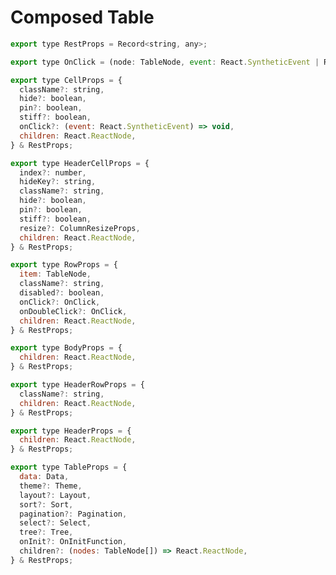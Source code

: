 
<Meta title="Types/Composed Table" />

# Composed Table

```javascript
export type RestProps = Record<string, any>;

export type OnClick = (node: TableNode, event: React.SyntheticEvent | React.KeyboardEvent) => void;

export type CellProps = {
  className?: string,
  hide?: boolean,
  pin?: boolean,
  stiff?: boolean,
  onClick?: (event: React.SyntheticEvent) => void,
  children: React.ReactNode,
} & RestProps;

export type HeaderCellProps = {
  index?: number,
  hideKey?: string,
  className?: string,
  hide?: boolean,
  pin?: boolean,
  stiff?: boolean,
  resize?: ColumnResizeProps,
  children: React.ReactNode,
} & RestProps;

export type RowProps = {
  item: TableNode,
  className?: string,
  disabled?: boolean,
  onClick?: OnClick,
  onDoubleClick?: OnClick,
  children: React.ReactNode,
} & RestProps;

export type BodyProps = {
  children: React.ReactNode,
} & RestProps;

export type HeaderRowProps = {
  className?: string,
  children: React.ReactNode,
} & RestProps;

export type HeaderProps = {
  children: React.ReactNode,
} & RestProps;

export type TableProps = {
  data: Data,
  theme?: Theme,
  layout?: Layout,
  sort?: Sort,
  pagination?: Pagination,
  select?: Select,
  tree?: Tree,
  onInit?: OnInitFunction,
  children?: (nodes: TableNode[]) => React.ReactNode,
} & RestProps;
```